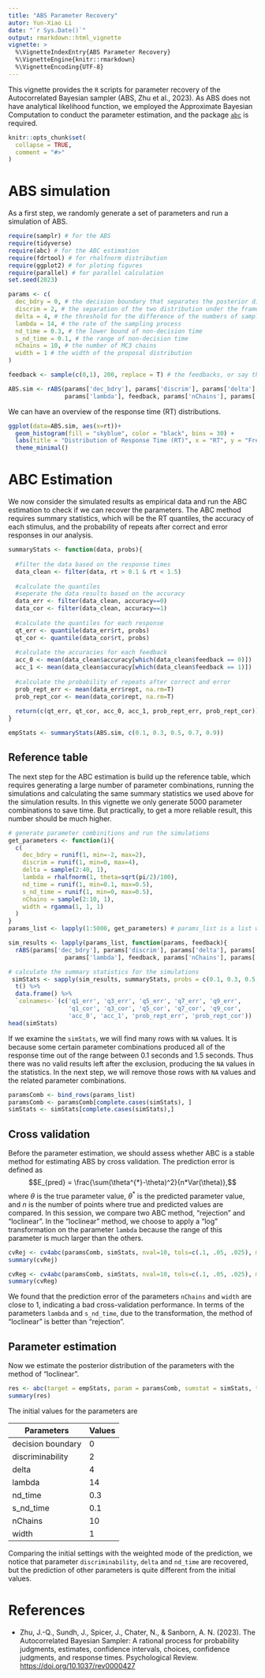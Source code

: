```yaml
---
title: "ABS Parameter Recovery"
autor: Yun-Xiao Li
date: "`r Sys.Date()`"
output: rmarkdown::html_vignette
vignette: >
  %\VignetteIndexEntry{ABS Parameter Recovery}
  %\VignetteEngine{knitr::rmarkdown}
  %\VignetteEncoding{UTF-8}
---
```


This vignette provides the `R` scripts for parameter recovery of the Autocorrelated Bayesian sampler (ABS, Zhu et al., 2023). As ABS does not have analytical likelihood function, we employed the Approximate Bayesian Computation to conduct the parameter estimation, and the package [`abc`](https://cran.r-project.org/web/packages/abc/index.html) is required.

```r
knitr::opts_chunk$set(
  collapse = TRUE,
  comment = "#>"
)
```

# ABS simulation

As a first step, we randomly generate a set of parameters and run a simulation of ABS.

```r
require(samplr) # for the ABS
require(tidyverse)
require(abc) # for the ABC estimation
require(fdrtool) # for rhalfnorm distribution
require(ggplot2) # for ploting figures
require(parallel) # for parallel calculation
set.seed(2023)

params <- c(
  dec_bdry = 0, # the decision boundary that separates the posterior distribution into two parts
  discrim = 2, # the separation of the two distribution under the framework of Signal Detection Theory
  delta = 4, # the threshold for the difference of the numbers of samples supporting each response
  lambda = 14, # the rate of the sampling process
  nd_time = 0.3, # the lower bound of non-decision time
  s_nd_time = 0.1, # the range of non-decision time
  nChains = 10, # the number of MC3 chains
  width = 1 # the width of the proposal distribution
)

feedback <- sample(c(0,1), 200, replace = T) # the feedbacks, or say the stimuli, of each trial

ABS.sim <- rABS(params['dec_bdry'], params['discrim'], params['delta'], params['nd_time'], params['s_nd_time'],
                params['lambda'], feedback, params['nChains'], params['width'])
```

We can have an overview of the response time (RT) distributions.

```r
ggplot(data=ABS.sim, aes(x=rt))+
  geom_histogram(fill = "skyblue", color = "black", bins = 30) +
  labs(title = "Distribution of Response Time (RT)", x = "RT", y = "Frequency") +
  theme_minimal()
```

# ABC Estimation

We now consider the simulated results as empirical data and run the ABC estimation to check if we can recover the parameters. The ABC method requires summary statistics, which will be the RT quantiles, the accuracy of each stimulus, and the probability of repeats after correct and error responses in our analysis.

```r
summaryStats <- function(data, probs){
  
  #filter the data based on the response times
  data_clean <- filter(data, rt > 0.1 & rt < 1.5)
  
  #calculate the quantiles
  #seperate the data results based on the accuracy
  data_err <- filter(data_clean, accuracy==0)
  data_cor <- filter(data_clean, accuracy==1)
  
  #calculate the quantiles for each response
  qt_err <- quantile(data_err$rt, probs)
  qt_cor <- quantile(data_cor$rt, probs)
  
  #calculate the accuracies for each feedback
  acc_0 <- mean(data_clean$accuracy[which(data_clean$feedback == 0)])
  acc_1 <- mean(data_clean$accuracy[which(data_clean$feedback == 1)])
  
  #calculate the probability of repeats after correct and error
  prob_rept_err <- mean(data_err$rept, na.rm=T)
  prob_rept_cor <- mean(data_cor$rept, na.rm=T)
  
  return(c(qt_err, qt_cor, acc_0, acc_1, prob_rept_err, prob_rept_cor))
}

empStats <- summaryStats(ABS.sim, c(0.1, 0.3, 0.5, 0.7, 0.9))
```

## Reference table

The next step for the ABC estimation is build up the reference table, which requires generating a large number of parameter combinations, running the simulations and calculating the same summary statistics we used above for the simulation results. In this vignette we only generate 5000 parameter combinations to save time. But practically, to get a more reliable result, this number should be much higher.

```r
# generate parameter combinitions and run the simulations
get_parameters <- function(i){
  c(
    dec_bdry = runif(1, min=-2, max=2), 
    discrim = runif(1, min=0, max=4),
    delta = sample(2:40, 1),
    lambda = rhalfnorm(1, theta=sqrt(pi/2)/100), 
    nd_time = runif(1, min=0.1, max=0.5),
    s_nd_time = runif(1, min=0, max=0.5),
    nChains = sample(2:10, 1),
    width = rgamma(1, 1, 1)
  )
}
params_list <- lapply(1:5000, get_parameters) # params_list is a list with the length of 10000, each of which is a set of parameters

sim_results <- lapply(params_list, function(params, feedback){
  rABS(params['dec_bdry'], params['discrim'], params['delta'], params['nd_time'], params['s_nd_time'],
                params['lambda'], feedback, params['nChains'], params['width'])}, feedback=feedback)
```

```r
# calculate the summary statistics for the simulations
 simStats <- sapply(sim_results, summaryStats, probs = c(0.1, 0.3, 0.5, 0.7, 0.9)) %>%
  t() %>%
  data.frame() %>%
  `colnames<-`(c('q1_err', 'q3_err', 'q5_err', 'q7_err', 'q9_err',
                 'q1_cor', 'q3_cor', 'q5_cor', 'q7_cor', 'q9_cor',
                 'acc_0', 'acc_1', 'prob_rept_err', 'prob_rept_cor'))
head(simStats)
```

If we examine the `simStats`, we will find many rows with `NA` values. It is because some certain parameter combinations produced all of the response time out of the range between 0.1 seconds and 1.5 seconds. Thus there was no valid results left after the exclusion, producing the `NA` values in the statistics. In the next step, we will remove those rows with `NA` values and the related parameter combinations.

```r
paramsComb <- bind_rows(params_list)
paramsComb <- paramsComb[complete.cases(simStats), ]
simStats <- simStats[complete.cases(simStats),]
```

## Cross validation

Before the parameter estimation, we should assess whether ABC is a stable method for estimating ABS by cross validation. The prediction error is defined as $$E_{pred} = \frac{\sum(\theta^{*}-\theta)^2}{n*Var(\theta)},$$ where $\theta$ is the true parameter value, $\theta^{*}$ is the predicted parameter value, and $n$ is the number of points where true and predicted values are compared. In this session, we compare two ABC method, "rejection" and "loclinear". In the "loclinear" method, we choose to apply a "log" transformation on the parameter `lambda` because the range of this parameter is much larger than the others.

```r
cvRej <- cv4abc(paramsComb, simStats, nval=10, tols=c(.1, .05, .025), method='rejection')
summary(cvRej)
```

```r
cvReg <- cv4abc(paramsComb, simStats, nval=10, tols=c(.1, .05, .025), method="loclinear", transf=c("none", "none", "none", "log", "none", "none", "none", "none"))
summary(cvReg)
```

We found that the prediction error of the parameters `nChains` and `width` are close to 1, indicating a bad cross-validation performance. In terms of the parameters `lambda` and `s_nd_time`, due to the transformation, the method of "loclinear" is better than "rejection".

## Parameter estimation

Now we estimate the posterior distribution of the parameters with the method of "loclinear".

```r
res <- abc(target = empStats, param = paramsComb, sumstat = simStats, tol = 0.05, method="loclinear", transf=c("none", "none", "none", "log", "none", "none", "none", "none"))
summary(res)
```

The initial values for the parameters are

| Parameters        | Values |
|-------------------|--------|
| decision boundary | 0      |
| discriminability  | 2      |
| delta             | 4      |
| lambda            | 14     |
| nd_time           | 0.3    |
| s_nd_time         | 0.1    |
| nChains           | 10     |
| width             | 1      |

Comparing the initial settings with the weighted mode of the prediction, we notice that parameter `discriminability`, `delta` and `nd_time` are recovered, but the prediction of other parameters is quite different from the initial values.

# References

-   Zhu, J.-Q., Sundh, J., Spicer, J., Chater, N., & Sanborn, A. N. (2023). The Autocorrelated Bayesian Sampler: A rational process for probability judgments, estimates, confidence intervals, choices, confidence judgments, and response times. Psychological Review. <https://doi.org/10.1037/rev0000427>
